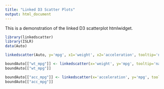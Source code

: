 ```yaml
---
title: "Linked D3 Scatter Plots"
output: html_document
---
```


This is a demonstration of the linked D3 scatterplot htmlwidget.

```r
library(linkedscatter)
library(ISLR)
data(Auto)

linkedscatter(Auto, y='mpg', x1='weight', x2='acceleration', tooltip='name')
```

```r
boundAuto[["wt_mpg"]] <- linkedscatter(x='weight', y='mpg', tooltip='name')
boundAuto[["wt_mpg"]]
```

```r
boundAuto[["acc_mpg"]] <- linkedscatter(x='acceleration', y='mpg', tooltip='name')
boundAuto[["acc_mpg"]]
```
